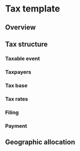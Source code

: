 # Tax template

## Overview

## Tax structure

### Taxable event

### Taxpayers

### Tax base

### Tax rates

### Filing

### Payment

## Geographic allocation
